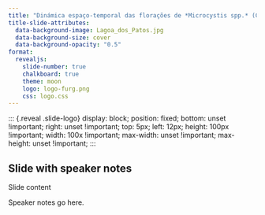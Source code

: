 ```yaml
---
title: "Dinámica espaço-temporal das florações de *Microcystis spp.* (Cyanophyceae) na praia do Cassino: origem e consequências"
title-slide-attributes:
  data-background-image: Lagoa_dos_Patos.jpg
  data-background-size: cover
  data-background-opacity: "0.5"
format:
  revealjs:
    slide-number: true
    chalkboard: true
    theme: moon
    logo: logo-furg.png
    css: logo.css
---
```


:::
{.reveal .slide-logo}
  display: block;
  position: fixed;
  bottom: unset !important;
  right: unset !important;
  top: 5px;
  left: 12px;
  height: 100px !important;
  width: 100x !important;
  max-width: unset !important;
  max-height: unset !important;
:::


## Slide with speaker notes

Slide content

::: {.notes}
Speaker notes go here.
:::